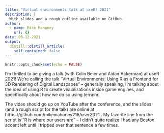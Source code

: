 ```yaml
---
title: "Virtual environments talk at useR! 2021"
description: |
  With slides and a rough outline available on GitHub.
author:
  - name: Mike Mahoney
    url: {}
date: 06-12-2021
output:
  distill::distill_article:
    self_contained: false
---
```


```r
knitr::opts_chunk$set(echo = FALSE)
```

I'm thrilled to be giving a talk (with Colin Beier and Aidan Ackerman) at useR 
2021! We're calling the talk "Virtual Environments: Using R as a Frontend for 3D 
Rendering of Digital Landscapes" -- generally speaking, I'm talking about the 
idea of using R to create visualizations inside game engines, and specifically 
about how we do so using terrainr.

The video should go up on YouTube after the conference, and the slides (and 
a rough script for the talk) are online at 
https://github.com/mikemahoney218/user2021 . My favorite line from the script
is "R is where our users are" -- I didn't quite realize I had any Boston accent
left until I tripped over that sentence a few times.

